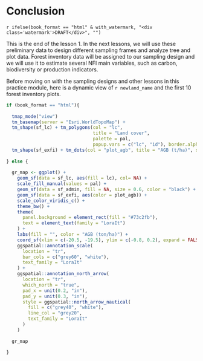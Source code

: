 
\newpage

# Conclusion {-}

`r ifelse(book_format == "html" & with_watermark, "<div class='watermark'>DRAFT</div>", "")`

This is the end of the lesson 1. In the next lessons, we will use these preliminary data to design different sampling frames and analyze tree and plot data. Forest inventory data will be assigned to our sampling design and we will use it to estimate several NFI main variables, such as carbon, biodiversity or production indicators.

Before moving on with the <txt-green>sampling designs</txt-green> and other lessons in this practice module, here is a dynamic view of ```r newland_name``` and the first 10 forest inventory plots.

```r

if (book_format == "html"){
  
  tmap_mode("view")
  tm_basemap(server = "Esri.WorldTopoMap") +
  tm_shape(sf_lc) + tm_polygons(col = "lc", 
                                title = "Land cover",
                                palette = pal, 
                                popup.vars = c("lc", "id"), border.alpha = 0) +
  tm_shape(sf_exfi) + tm_dots(col = "plot_agb", title = "AGB (t/ha)", size = 0.1)
  
} else {
  
  gr_map <- ggplot() +
    geom_sf(data = sf_lc, aes(fill = lc), col= NA) +
    scale_fill_manual(values = pal) +
    geom_sf(data = sf_admin, fill = NA, size = 0.6, color = "black") +
    geom_sf(data = sf_exfi, aes(color = plot_agb)) +
    scale_color_viridis_c() +
    theme_bw() +
    theme(
      panel.background = element_rect(fill = "#73c2fb"),
      text = element_text(family = "LoraIt")
    ) +
    labs(fill = "", color = "AGB (ton/ha)") +
    coord_sf(xlim = c(-20.5, -19.5), ylim = c(-0.8, 0.2), expand = FALSE, crs = st_crs(4326)) +
    ggspatial::annotation_scale(
      location = "tr",
      bar_cols = c("grey60", "white"),
      text_family = "LoraIt"
    ) +
    ggspatial::annotation_north_arrow(
      location = "tr", 
      which_north = "true",
      pad_x = unit(0.2, "in"), 
      pad_y = unit(0.3, "in"),
      style = ggspatial::north_arrow_nautical(
        fill = c("grey40", "white"),
        line_col = "grey20",
        text_family = "LoraIt"
      )
    )
  
  gr_map
    
}






```


<!-- End of lesson 1 intro to Newland -->


